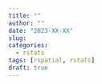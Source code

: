 ```yaml
---
title: "" 
author: ""
date: "2023-XX-XX"
slug: 
categories: 
  - rstats
tags: [rspatial, rstats]
draft: true
---
```

